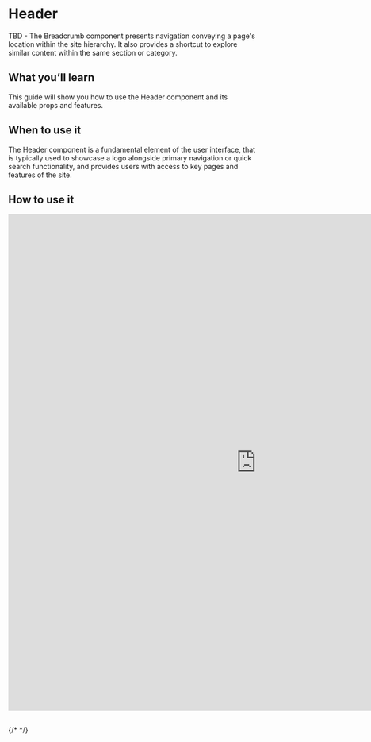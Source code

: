 
<Meta of={HeaderStories} />

# Header

TBD - The Breadcrumb component presents navigation conveying a page's location within the site hierarchy. It also provides a shortcut to explore similar content within the same section or category.

## What you’ll learn 

This guide will show you how to use the Header component and its available props and features.

## When to use it 

The Header component is a fundamental element of the user interface, that is typically used to showcase a logo alongside primary navigation or quick search functionality, and provides users with access to key pages and features of the site.

## How to use it 

<iframe
  src="https://xmc-hztl-foundation-storybook.vercel.app/?path=/story/components-authorable-shared-site-structure-header--header"
  width="1000"
  height="1000"
  frameborder="0"
></iframe>

##

{/* <Canvas of={CheckboxStories.Card} /> */}

